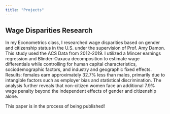 ```yaml
---
title: "Projects"
---
```


## Wage Disparities Research

In my Econometrics class, I researched wage disparities based on gender and citizenship status in the U.S. under the supervision of Prof. Amy Damon. This study used the ACS Data from 2012-2019. I utilized a Mincer earnings regression and Blinder-Oaxaca decomposition to estimate wage differentials while controlling for human capital characteristics, sociodemographic factors, and industry and geographic fixed effects. Results: females earn approximately 32.7% less than males, primarily due to intangible factors such as employer bias and statistical discrimination. The analysis further reveals that non-citizen women face an additional 7.9% wage penalty beyond the independent effects of gender and citizenship alone.

This paper is in the process of being published!
